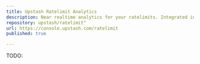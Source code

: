 ---
title: Upstash Ratelimit Analytics
description: Near realtime analytics for your ratelimits. Integrated into the @upstash/ratelimit library.
repository: upstash/ratelimit"
url: https://console.upstash.com/ratelimit
published: true

---

TODO:
